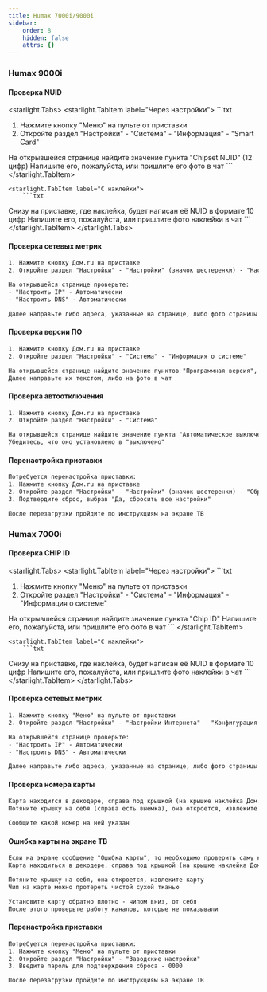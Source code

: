 ```yaml
---
title: Humax 7000i/9000i
sidebar:
    order: 8
    hidden: false
    attrs: {}
---
```


### Humax 9000i

#### Проверка NUID

<starlight.Tabs>
    <starlight.TabItem label="Через настройки">
        ```txt
1. Нажмите кнопку "Меню" на пульте от приставки
2. Откройте раздел "Настройки" - "Система" - "Информация" - "Smart Card"

На открывшейся странице найдите значение пункта "Chipset NUID" (12 цифр)
Напишите его, пожалуйста, или пришлите его фото в чат
        ```
    </starlight.TabItem>

    <starlight.TabItem label="С наклейки">
        ```txt
Снизу на приставке, где наклейка, будет написан её NUID в формате 10 цифр
Напишите его, пожалуйста, или пришлите фото наклейки в чат
        ```
    </starlight.TabItem>
</starlight.Tabs>

#### Проверка сетевых метрик

```txt
1. Нажмите кнопку Дом.ru на приставке
2. Откройте раздел "Настройки" - "Настройки" (значок шестеренки) - "Настройки интернета" - "Конфигурация LAN"

На открывшейся странице проверьте:
- "Настроить IP" - Автоматически
- "Настроить DNS" - Автоматически

Далее направьте либо адреса, указанные на странице, либо фото страницы в чат
```

#### Проверка версии ПО

```txt
1. Нажмите кнопку Дом.ru на приставке
2. Откройте раздел "Настройки" - "Система" - "Информация о системе"

На открывшейся странице найдите значение пунктов "Программная версия", "Версия оболочки" и "Версия загрузчика"
Далее направьте их текстом, либо на фото в чат
```

#### Проверка автоотключения

```txt
1. Нажмите кнопку Дом.ru на приставке
2. Откройте раздел "Настройки" - "Система"

На открывшейся странице найдите значение пункта "Автоматическое выключение"
Убедитесь, что оно установлено в "выключено"
```

#### Перенастройка приставки
```txt
Потребуется перенастройка приставки:
1. Нажмите кнопку Дом.ru на приставке
2. Откройте раздел "Настройки" - "Настройки" (значок шестеренки) - "Сброс к заводским установкам"
3. Подтвердите сброс, выбрав "Да, сбросить все настройки"

После перезагрузки пройдите по инструкциям на экране ТВ
```

### Humax 7000i

#### Проверка CHIP ID

<starlight.Tabs>
    <starlight.TabItem label="Через настройки">
        ```txt
1. Нажмите кнопку "Меню" на пульте от приставки
2. Откройте раздел "Настройки" - "Система" - "Информация" - "Информация о системе"

На открывшейся странице найдите значение пункта "Chip ID"
Напишите его, пожалуйста, или пришлите его фото в чат
        ```
    </starlight.TabItem>

    <starlight.TabItem label="С наклейки">
        ```txt
Снизу на приставке, где наклейка, будет написан её NUID в формате 10 цифр
Напишите его, пожалуйста, или пришлите фото наклейки в чат
        ```
    </starlight.TabItem>
</starlight.Tabs>

#### Проверка сетевых метрик

```txt
1. Нажмите кнопку "Меню" на пульте от приставки
2. Откройте раздел "Настройки" - "Настройки Интернета" - "Конфигурация LAN"

На открывшейся странице проверьте:
- "Настроить IP" - Автоматически
- "Настроить DNS" - Автоматически

Далее направьте либо адреса, указанные на странице, либо фото страницы в чат
```

#### Проверка номера карты

```txt
Карта находится в декодере, справа под крышкой (на крышке наклейка Дом.ru)
Потяните крышку на себя (справа есть выемка), она откроется, извлеките карту

Сообщите какой номер на ней указан
```

#### Ошибка карты на экране ТВ

```txt
Если на экране сообщение "Ошибка карты", то необходимо проверить саму карту
Карта находиться в декодере, справа под крышкой (на крышке наклейка Дом.ru)

Потяните крышку на себя, она откроется, извлеките карту
Чип на карте можно протереть чистой сухой тканью

Установите карту обратно плотно - чипом вниз, от себя
После этого проверьте работу каналов, которые не показывали
```

#### Перенастройка приставки
```txt
Потребуется перенастройка приставки:
1. Нажмите кнопку "Меню" на пульте от приставки
2. Откройте раздел "Настройки" - "Заводские настройки"
3. Введите пароль для подтверждения сброса - 0000

После перезагрузки пройдите по инструкциям на экране ТВ
```
